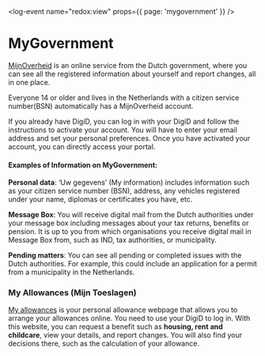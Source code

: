 <log-event name="redox:view" props={{ page: 'mygovernment' }} />

# MyGovernment

[MijnOverheid](https://mijn.overheid.nl/) is an online service from the Dutch government, where you can see all the registered information about yourself and report changes, all in one place.

<callout>
    Everyone 14 or older and lives in the Netherlands with a citizen service
    number(BSN) automatically has a MijnOverheid account.
</callout>

If you already have DigiD, you can log in with your DigiD and follow the instructions to activate your account. You will have to enter your email address and set your personal preferences. Once you have activated your account, you can directly access your portal.

#### Examples of Information on MyGovernment:

**Personal data**: ‘Uw gegevens’ (My information) includes information such as your citizen service number (BSN), address, any vehicles registered under your name, diplomas or certificates you have, etc.

**Message Box**: You will receive digital mail from the Dutch authorities under your message box including messages about your tax returns, benefits or pension. It is up to you from which organisations you receive digital mail in Message Box from, such as IND, tax authorities, or municipality.

**Pending matters**: You can see all pending or completed issues with the Dutch authorities. For example, this could include an application for a permit from a municipality in the Netherlands.

### My Allowances (Mijn Toeslagen)

[My allowances](https://www.belastingdienst.nl/wps/wcm/connect/bldcontentnl/belastingdienst/prive/toeslagen/inloggen_op_mijn_toeslagen) is your personal allowance webpage that allows you to arrange your allowances online. You need to use your DigiD to log in. With this website, you can request a benefit such as **housing, rent and childcare**, view your details, and report changes. You will also find your decisions there, such as the calculation of your allowance.
